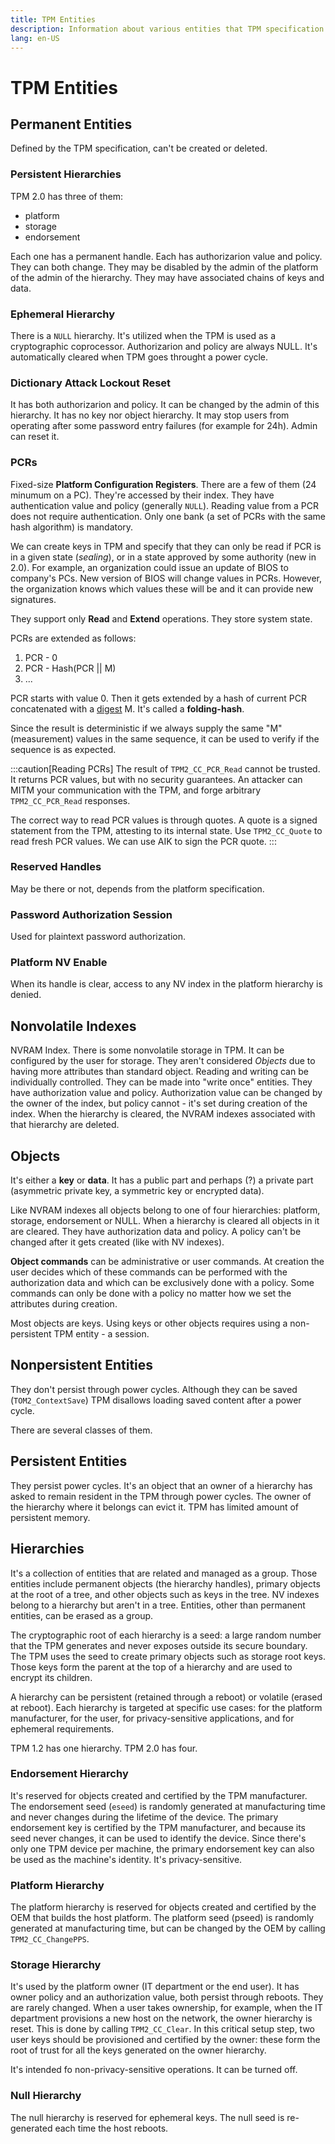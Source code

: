 ```yaml
---
title: TPM Entities
description: Information about various entities that TPM specification defines
lang: en-US
---
```




# TPM Entities

## Permanent Entities

Defined by the TPM specification, can't be created or deleted.

### Persistent Hierarchies

TPM 2.0 has three of them:

- platform
- storage
- endorsement

Each one has a permanent handle. Each has authorizarion value and policy. They
can both change. They may be disabled by the admin of the platform of the admin
of the hierarchy.
They may have associated chains of keys and data.

### Ephemeral Hierarchy

There is a `NULL` hierarchy. It's utilized when the TPM is used as a
cryptographic coprocessor. Authorizarion and policy are always NULL. It's
automatically cleared when TPM goes throught a power cycle.

### Dictionary Attack Lockout Reset

It has both authorizarion and policy. It can be changed by the admin of this
hierarchy. It has no key nor object hierarchy. It may stop users from operating
after some password entry failures (for example for 24h). Admin can reset it.

### PCRs

Fixed-size **Platform Configuration Registers**. There are a few of them (24
minumum on a PC). They're accessed by their index. They have authentication
value and policy (generally `NULL`). Reading value from a PCR does not require
authentication. Only one bank (a set of PCRs with the same hash algorithm) is
mandatory.

We can create keys in TPM and specify that they can only be read if PCR is in a
given state (_sealing_), or in a state approved by some authority (new in 2.0).
For example, an organization could issue an update of BIOS to company's PCs. New
version of BIOS will change values in PCRs. However, the organization knows
which values these will be and it can provide new signatures.

They support only **Read** and **Extend** operations. They store system state.

PCRs are extended as follows:

1. PCR - 0
2. PCR - Hash(PCR || M)
3. ...

PCR starts with value 0. Then it gets extended by a hash of current PCR
concatenated with a [digest](../basic-terms#hash) M. It's called a
**folding-hash**.

Since the result is deterministic if we always supply the same "M" (measurement)
values in the same sequence, it can be used to verify if the sequence is as
expected.

:::caution[Reading PCRs]
The result of `TPM2_CC_PCR_Read` cannot be trusted. It returns PCR values, but
with no security guarantees. An attacker can MITM your communication with the
TPM, and forge arbitrary `TPM2_CC_PCR_Read` responses.

The correct way to read PCR values is through quotes. A quote is a signed
statement from the TPM, attesting to its internal state. Use `TPM2_CC_Quote` to
read fresh PCR values. We can use AIK to sign the PCR quote.
:::

### Reserved Handles

May be there or not, depends from the platform specification.

### Password Authorization Session

Used for plaintext password authorization.

### Platform NV Enable

When its handle is clear, access to any NV index in the platform hierarchy is
denied.

## Nonvolatile Indexes

NVRAM Index. There is some nonvolatile storage in TPM. It can be configured by
the user for storage. They aren't considered *Objects* due to having more
attributes than standard object. Reading and writing can be individually
controlled. They can be made into "write once" entities. They have authorization
value and policy. Authorization value can be changed by the owner of the index,
but policy cannot - it's set during creation of the index. When the hierarchy is
cleared, the NVRAM indexes associated with that hierarchy are deleted.

## Objects

It's either a **key** or **data**. It has a public part and perhaps (?) a
private part (asymmetric private key, a symmetric key or encrypted data).

Like NVRAM indexes all objects belong to one of four hierarchies: platform,
storage, endorsement or NULL. When a hierarchy is cleared all objects in it are
cleared. They have authorization data and policy. A policy can't be changed
after it gets created (like with NV indexes). 

**Object commands** can be administrative or user commands. At creation the user
decides which of these commands can be performed with the authorization data and
which can be exclusively done with a policy. Some commands can only be done with
a policy no matter how we set the attributes during creation. 

Most objects are keys. Using keys or other objects requires using a
non-persistent TPM entity - a session.

## Nonpersistent Entities

They don't persist through power cycles. Although they can be saved
(`TOM2_ContextSave`) TPM disallows loading saved content after a power cycle.

There are several classes of them.

## Persistent Entities

They persist power cycles. It's an object that an owner of a hierarchy has asked
to remain resident in the TPM through power cycles. The owner of the hierarchy
where it belongs can evict it. TPM has limited amount of persistent memory.

## Hierarchies

It's a collection of entities that are related and managed as a group. Those
entities include permanent objects (the hierarchy handles), primary objects at
the root of a tree, and other objects such as keys in the tree. NV indexes
belong to a hierarchy but aren't in a tree. Entities, other than permanent
entities, can be erased as a group.

The cryptographic root of each hierarchy is a seed: a large random number that
the TPM generates and never exposes outside its secure boundary. The TPM uses
the seed to create primary objects such as storage root keys. Those keys form
the parent at the top of a hierarchy and are used to encrypt its children.

A hierarchy can be persistent (retained through a reboot) or volatile (erased at
reboot). Each hierarchy is targeted at specific use cases: for the platform
manufacturer, for the user, for privacy-sensitive applications, and for
ephemeral requirements.

TPM 1.2 has one hierarchy. TPM 2.0 has four.

### Endorsement Hierarchy

It's reserved for objects created and certified by the TPM manufacturer. The
endorsement seed (`eseed`) is randomly generated at manufacturing time and never
changes during the lifetime of the device. The primary endorsement key is
certified by the TPM manufacturer, and because its seed never changes, it can be
used to identify the device. Since there's only one TPM device per machine, the
primary endorsement key can also be used as the machine's identity. It's
privacy-sensitive. 

### Platform Hierarchy

The platform hierarchy is reserved for objects created and certified by the OEM
that builds the host platform. The platform seed (pseed) is randomly generated
at manufacturing time, but can be changed by the OEM by calling
`TPM2_CC_ChangePPS`.

### Storage Hierarchy

It's used by the platform owner (IT department or the end user). It has owner
policy and an authorization value, both persist through reboots. They are rarely
changed. When a user takes ownership, for example, when the IT department
provisions a new host on the network, the owner hierarchy is reset. This is done
by calling `TPM2_CC_Clear`. In this critical setup step, two user keys should be
provisioned and certified by the owner: these form the root of trust for all the
keys generated on the owner hierarchy.

It's intended fo non-privacy-sensitive operations.
It can be turned off.

### Null Hierarchy

The null hierarchy is reserved for ephemeral keys. The null seed is re-generated
each time the host reboots.